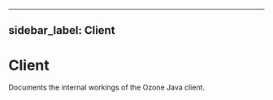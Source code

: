 
---
sidebar_label: Client
---

# Client


Documents the internal workings of the Ozone Java client.

<DocCardList/>
